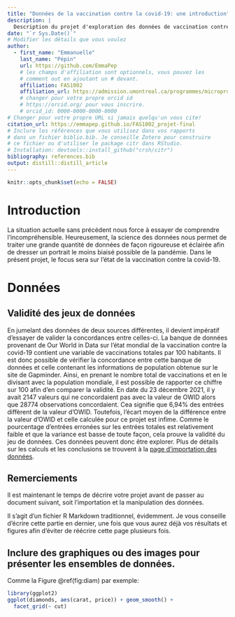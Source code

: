 ```yaml
---
title: "Données de la vaccination contre la covid-19: une introduction"
description: | 
  Description du projet d'exploration des données de vaccination contre la covid-19 dans le cadre du cours FAS1002 de l'automne 2021.
date: "`r Sys.Date()`"
# Modifier les détails que vous voulez
author:
  - first_name: "Emmanuelle"
    last_name: "Pépin"
    url: https://github.com/EmmaPep
    # les champs d'affiliation sont optionnels, vous pouvez les
    # comment out en ajoutant un # devant.
    affiliation: FAS1002
    affiliation_url: https://admission.umontreal.ca/programmes/microprogramme-de-1er-cycle-en-analyse-des-megadonnees-en-sciences-humaines-et-sociales/structure-du-programme/
    # changer pour votre propre orcid id
    # https://orcid.org/ pour vous inscrire.
    # orcid_id: 0000-0000-0000-0000
# Changer pour votre propre URL si jamais quelqu'un vous cite!
citation_url: https://emmapep.github.io/FAS1002_projet-final
# Inclure les références que vous utilisez dans vos rapports
# dans un fichier biblio.bib. Je conseille Zotero pour construire
# ce fichier ou d'utiliser le package citr dans RStudio.
# Installation: devtools::install_github("crsh/citr")
bibliography: references.bib
output: distill::distill_article
---
```


```r
knitr::opts_chunk$set(echo = FALSE)
```

# Introduction
La situation actuelle sans précédent nous force à essayer de comprendre l'incompréhensible. Heureusement, la science des données nous permet de traiter une grande quantité de données de façon rigoureuse et éclairée afin de dresser un portrait le moins biaisé possible de la pandémie. Dans le présent projet, le focus sera sur l'état de la vaccination contre la covid-19. 

# Données
## Validité des jeux de données
En jumelant des données de deux sources différentes, il devient impératif d'essayer de valider la concordances entre celles-ci. La banque de données provenant de Our World in Data sur l'état mondial de la vaccination contre la covid-19 contient une variable de vaccinations totales par 100 habitants. Il est donc possible de vérifier la concordance entre cette banque de données et celle contenant les informations de population obtenue sur le site de Gapminder. Ainsi, en prenant le nombre total de vaccinations et en le divisant avec la population mondiale, il est possible de rapporter ce chiffre sur 100 afin d'en comparer la validité. En date du 23 décembre 2021, il y avait 2147 valeurs qui ne concordaient pas avec la valeur de OWID alors que 28774 observations concordaient. Cea signifie que 6,94% des entrées diffèrent de la valeur d'OWID. Toutefois, l'écart moyen de la différence entre la valeur d'OWID et celle calculée pour ce projet est infime. Comme le pourcentage d'entrées erronées sur les entrées totales est relativement faible et que la variance est basse de toute façon, cela prouve la validité du jeu de données. Ces données peuvent donc être explorer. Plus de détails sur les calculs et les conclusions se trouvent à la [page d'importation des données](2-import.html).   





## Remerciements {.appendix}


Il est maintenant le temps de décrire votre projet avant de passer au document suivant, soit l'importation et la manipulation des données. 

Il s'agit d'un fichier R Markdown traditionnel, évidemment. Je vous conseille d'écrire cette partie en dernier, une fois que vous aurez déjà vos résultats et figures afin d'éviter de réécrire cette page plusieurs fois.

## Inclure des graphiques ou des images pour présenter les ensembles de données.

Comme la Figure \@ref(fig:diam) par exemple:

```r
library(ggplot2)
ggplot(diamonds, aes(carat, price)) + geom_smooth() +
  facet_grid(~ cut)
```


